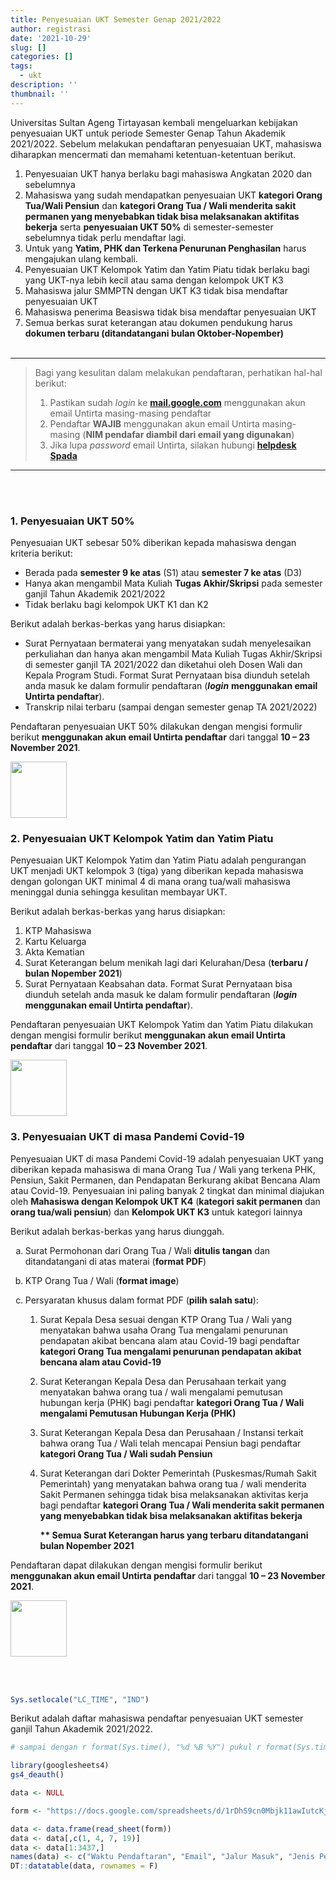 ```yaml
---
title: Penyesuaian UKT Semester Genap 2021/2022
author: registrasi
date: '2021-10-29'
slug: []
categories: []
tags:
  - ukt
description: ''
thumbnail: ''
---
```


Universitas Sultan Ageng Tirtayasan kembali mengeluarkan kebijakan penyesuaian UKT untuk periode Semester Genap Tahun Akademik 2021/2022. Sebelum melakukan pendaftaran penyesuaian UKT, mahasiswa diharapkan mencermati dan memahami ketentuan-ketentuan berikut.

1.  Penyesuaian UKT hanya berlaku bagi mahasiswa Angkatan 2020 dan sebelumnya
2.  Mahasiswa yang sudah mendapatkan penyesuaian UKT **kategori Orang Tua/Wali Pensiun** dan **kategori Orang Tua / Wali menderita sakit permanen yang menyebabkan tidak bisa melaksanakan aktifitas bekerja** serta **penyesuaian UKT 50%** di semester-semester sebelumnya tidak perlu mendaftar lagi.
3.  Untuk yang **Yatim, PHK dan Terkena Penurunan Penghasilan** harus mengajukan ulang kembali.
4.  Penyesuaian UKT Kelompok Yatim dan Yatim Piatu tidak berlaku bagi yang UKT-nya lebih kecil atau sama dengan kelompok UKT K3
5.  Mahasiswa jalur SMMPTN dengan UKT K3 tidak bisa mendaftar penyesuaian UKT
6.  Mahasiswa penerima Beasiswa tidak bisa mendaftar penyesuaian UKT
7.  Semua berkas surat keterangan atau dokumen pendukung harus **dokumen terbaru (ditandatangani bulan Oktober-Nopember)**<br><br>

------------------------------------------------------------------------

> Bagi yang kesulitan dalam melakukan pendaftaran, perhatikan hal-hal berikut:
>
> 1.  Pastikan sudah *login* ke [**mail.google.com**](mail.google.com) menggunakan akun email Untirta masing-masing pendaftar
> 2.  Pendaftar **WAJIB** menggunakan akun email Untirta masing-masing (**NIM pendafar diambil dari email yang digunakan**)
> 3.  Jika lupa *password* email Untirta, silakan hubungi [**helpdesk Spada**](http://helpdesk.spada.untirta.ac.id/)

------------------------------------------------------------------------

<br><br>

### 1. **Penyesuaian UKT 50%**

Penyesuaian UKT sebesar 50% diberikan kepada mahasiswa dengan kriteria berikut:

-   Berada pada **semester 9 ke atas** (S1) atau **semester 7 ke atas** (D3)
-   Hanya akan mengambil Mata Kuliah **Tugas Akhir/Skripsi** pada semester ganjil Tahun Akademik 2021/2022
-   Tidak berlaku bagi kelompok UKT K1 dan K2

Berikut adalah berkas-berkas yang harus disiapkan:

-   Surat Pernyataan bermaterai yang menyatakan sudah menyelesaikan perkuliahan dan hanya akan mengambil Mata Kuliah Tugas Akhir/Skripsi di semester ganjil TA 2021/2022 dan diketahui oleh Dosen Wali dan Kepala Program Studi. Format Surat Pernyataan bisa diunduh setelah anda masuk ke dalam formulir pendaftaran (***login*** **menggunakan email Untirta pendaftar**).
-   Transkrip nilai terbaru (sampai dengan semester genap TA 2021/2022)

Pendaftaran penyesuaian UKT 50% dilakukan dengan mengisi formulir berikut **menggunakan akun email Untirta pendaftar** dari tanggal **10 -- 23 November 2021**.

[![](images/daftar.jpg){target="_blank" width="90"}](https://docs.google.com/forms/d/e/1FAIpQLSeoQyqSVqpgrB2L7H28CyD6_8Q6OAI3uobN8LUcPPNjmcaacA/viewform)

### **2. Penyesuaian UKT Kelompok Yatim dan Yatim Piatu**

Penyesuaian UKT Kelompok Yatim dan Yatim Piatu adalah pengurangan UKT menjadi UKT kelompok 3 (tiga) yang diberikan kepada mahasiswa dengan golongan UKT minimal 4 di mana orang tua/wali mahasiswa meninggal dunia sehingga kesulitan membayar UKT.

Berikut adalah berkas-berkas yang harus disiapkan:

1.  KTP Mahasiswa
2.  Kartu Keluarga
3.  Akta Kematian
4.  Surat Keterangan belum menikah lagi dari Kelurahan/Desa (**terbaru / bulan Nopember 2021**)
5.  Surat Pernyataan Keabsahan data. Format Surat Pernyataan bisa diunduh setelah anda masuk ke dalam formulir pendaftaran (***login*** **menggunakan email Untirta pendaftar**).

Pendaftaran penyesuaian UKT Kelompok Yatim dan Yatim Piatu dilakukan dengan mengisi formulir berikut **menggunakan akun email Untirta pendaftar** dari tanggal **10 -- 23 November 2021**.

[![](images/daftar.jpg){target="_blank" width="90"}](https://docs.google.com/forms/d/e/1FAIpQLSeoQyqSVqpgrB2L7H28CyD6_8Q6OAI3uobN8LUcPPNjmcaacA/viewform)

### **3. Penyesuaian UKT di masa Pandemi Covid-19**

Penyesuaian UKT di masa Pandemi Covid-19 adalah penyesuaian UKT yang diberikan kepada mahasiswa di mana Orang Tua / Wali yang terkena PHK, Pensiun, Sakit Permanen, dan Pendapatan Berkurang akibat Bencana Alam atau Covid-19. Penyesuaian ini paling banyak 2 tingkat dan minimal diajukan oleh **Mahasiswa dengan Kelompok UKT K4** (**kategori sakit permanen** dan **orang tua/wali pensiun**) dan **Kelompok UKT K3** untuk kategori lainnya

Berikut adalah berkas-berkas yang harus diunggah.

a.  Surat Permohonan dari Orang Tua / Wali **ditulis tangan** dan ditandatangani di atas materai (**format PDF**)

b.  KTP Orang Tua / Wali (**format image**)

c.  Persyaratan khusus dalam format PDF (**pilih salah satu**):

    1.  Surat Kepala Desa sesuai dengan KTP Orang Tua / Wali yang menyatakan bahwa usaha Orang Tua mengalami penurunan pendapatan akibat bencana alam atau Covid-19 bagi pendaftar **kategori Orang Tua mengalami penurunan pendapatan akibat bencana alam atau Covid-19**

    2.  Surat Keterangan Kepala Desa dan Perusahaan terkait yang menyatakan bahwa orang tua / wali mengalami pemutusan hubungan kerja (PHK) bagi pendaftar **kategori Orang Tua / Wali mengalami Pemutusan Hubungan Kerja (PHK)**

    3.  Surat Keterangan Kepala Desa dan Perusahaan / Instansi terkait bahwa orang Tua / Wali telah mencapai Pensiun bagi pendaftar **kategori Orang Tua / Wali sudah Pensiun**

    4.  Surat Keterangan dari Dokter Pemerintah (Puskesmas/Rumah Sakit Pemerintah) yang menyatakan bahwa orang tua / wali menderita Sakit Permanen sehingga tidak bisa melaksanakan aktivitas kerja bagi pendaftar **kategori Orang Tua / Wali menderita sakit permanen yang menyebabkan tidak bisa melaksanakan aktifitas bekerja**

        **\*\* Semua Surat Keterangan harus yang terbaru ditandatangani bulan Nopember 2021**

Pendaftaran dapat dilakukan dengan mengisi formulir berikut **menggunakan akun email Untirta pendaftar** dari tanggal **10 -- 23 November 2021**.

[![](images/daftar.jpg){target="_blank" width="90"}](https://docs.google.com/forms/d/e/1FAIpQLSeoQyqSVqpgrB2L7H28CyD6_8Q6OAI3uobN8LUcPPNjmcaacA/viewform)

<br><br>

```r
Sys.setlocale("LC_TIME", "IND") 
```

Berikut adalah daftar mahasiswa pendaftar penyesuaian UKT semester ganjil Tahun Akademik 2021/2022.

```r
# sampai dengan r format(Sys.time(), "%d %B %Y") pukul r format(Sys.time(), "%X") 

library(googlesheets4)
gs4_deauth()

data <- NULL

form <- "https://docs.google.com/spreadsheets/d/1rDhS9cn0Mbjk11awIutcKjrZdbrtQx2uBlbl8Fiv-yQ/edit?usp=sharing"

data <- data.frame(read_sheet(form))
data <- data[,c(1, 4, 7, 19)]
data <- data[1:3437,]
names(data) <- c("Waktu Pendaftaran", "Email", "Jalur Masuk", "Jenis Penyesuaian")
DT::datatable(data, rownames = F)
```

